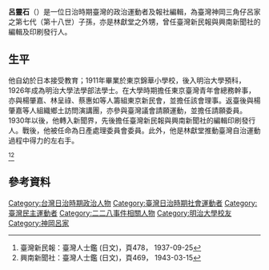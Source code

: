{{Infobox person
| name          = 呂靈石
| image         = Lu Limng-Jo.jpg
| image size    = 150px
| alt           = 
| caption       = 
| birth_name    = 
| birth_date    =  {{Birth date|1900|08|01}}
| birth_place   =  {{TWN-JPN}}
| death_date    =  {{death date and age|1980|0|0|1900|8|1}}
| death_place   =  {{TWN}}
| nationality   =  {{ROC}}
| other_names   = 
| occupation    =  政治運動者、報社編輯及發行人
| years_active  = 
| known_for     = 
| notable_works = 
| home town     = 
| residence     = 
| father        = 呂琯星
| spouse        = 莊嬌(1907生)
| children      = 呂理綜(1933生)、呂理正(1934生)、呂理順(1937生)、呂理哲(1939生)
| educate       = 
*東京錦華小學校（1911年）
*[[开成中学校及高等学校|開成中學校]]
*[[明治大學|明治大學]]預科
*明治大學法學部法律科畢業（1926年）
*明治大學專攻科研究
| past          =
* 組織鄉土訪問講演團赴日本各地巡回演講（1914年）
* 率領鄉土訪問演講團赴全臺各地召開演講會（1924年）
* 臺灣議會設置請願委員（1929年）
* 臺灣新民報社囑託（1930年）
* 臺灣新民報社社員（1931年）
* 臺灣新民報社印刷局工務監督兼印刷部長、編輯局整理（1932年）
* 臺灣新民報社文書課長兼調查課長、編輯印刷發行人（1932年）
* 臺灣新民報社廣告部長代理兼工務監督（1936年）工務部長、出版部長、通信部長、企劃部部長
* 皇民奉公會中央本部囑託（1942年）、奉公壯年團臺北州支部幹事
* 新民會理事
* 太平町第四區副區會長、推進員
| family      = [[林獻堂|林獻堂]]
}}

'''呂靈石'''（{{bd|1900年|8月1日|1980年|}}）是一位日治時期臺灣的政治運動者及報社編輯，為臺灣神岡三角仔呂家之第七代（第十八世）子孫，亦是林獻堂之外甥，曾任臺灣新民報與興南新聞社的編輯及印刷發行人。

== 生平 ==
他自幼於日本接受教育；1911年畢業於東京錦華小學校，後入明治大學預科，1926年成為明治大學法學部法學士。在大學時期擔任東京臺灣青年會總務幹事，亦與楊肇嘉、林呈祿、蔡惠如等人籌組東京新民會，並擔任該會理事。返臺後與楊肇嘉等人組織鄉土訪問演講團，亦參與臺灣議會請願運動，並擔任請願委員。1930年以後，他轉入新聞界，先後擔任臺灣新民報與興南新聞社的編輯印刷發行人。戰後，他被任命為日產處理委員會委員。此外，他是林獻堂推動臺灣自治運動過程中得力的左右手。

<ref>臺灣新民報：臺灣人士鑑 (日文)，頁478， 1937-09-25 </ref><ref>興南新聞社：臺灣人士鑑 (日文)，頁469， 1943-03-15 </ref>

== 參考資料 ==
{{reflist}}

{{commonscat|Lu Ling-shi}}

[[Category:台灣日治時期政治人物|Category:台灣日治時期政治人物]]
[[Category:臺灣日治時期社會運動者|Category:臺灣日治時期社會運動者]]
[[Category:臺灣民主運動者|Category:臺灣民主運動者]]
[[Category:二二八事件相關人物|Category:二二八事件相關人物]]
[[Category:明治大學校友|Category:明治大學校友]]
[[Category:神岡呂家|Category:神岡呂家]]